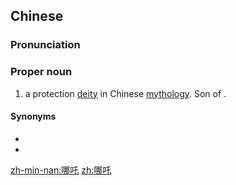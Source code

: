 ==Chinese==
{{zh-forms|alt=那吒}}
{{wikipedia|Nezha (deity)|lang=en}}

===Pronunciation===
{{zh-pron
|m=哪吒,cap=y,2cap=y,tl=y
|c=naa4 zaa1,no4 zaa1
|cat=pn
}}

===Proper noun===
{{zh-proper noun}}

# {{lb|zh|Chinese mythology}} a protection [[deity]] in Chinese [[mythology]]. Son of {{w|Li Jing}}.

====Synonyms====
* {{zh-l|中壇元帥|Marshal of the Central Altar}}
* {{zh-l|蓮花三太子|Third Lotus Prince}}

[[zh-min-nan:哪吒]]
[[zh:哪吒]]